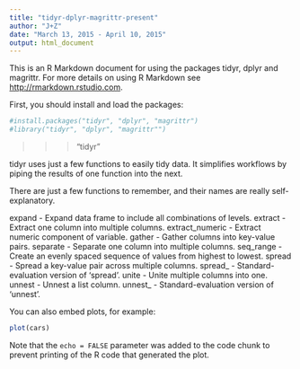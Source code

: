 ```yaml
---
title: "tidyr-dplyr-magrittr-present"
author: "J+Z"
date: "March 13, 2015 - April 10, 2015"
output: html_document
---
```


This is an R Markdown document for using the packages tidyr, dplyr and magrittr. 
For more details on using R Markdown see <http://rmarkdown.rstudio.com>.

First, you should install and load the packages:

```r
#install.packages("tidyr", "dplyr", "magrittr")
#library("tidyr", "dplyr", "magrittr"")
```

>>> "tidyr"

tidyr uses just a few functions to easily tidy data. 
It simplifies workflows by piping the results of one function into the next.

There are just a few functions to remember, and their names are really self-explanatory.

expand  - Expand data frame to include all combinations of levels.
extract	- Extract one column into multiple columns.
extract_numeric	- Extract numeric component of variable.
gather	 - Gather columns into key-value pairs.
separate	- Separate one column into multiple columns.
seq_range	- Create an evenly spaced sequence of values from highest to lowest.
spread	- Spread a key-value pair across multiple columns.
spread_	- Standard-evaluation version of 'spread'.
unite	- Unite multiple columns into one.
unnest	- Unnest a list column.
unnest_	- Standard-evaluation version of 'unnest'.


You can also embed plots, for example:

```r
plot(cars)
```

Note that the `echo = FALSE` parameter was added to the code chunk to prevent printing of the R code that generated the plot.
